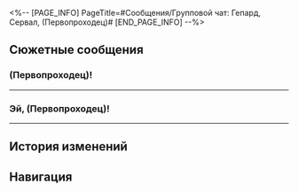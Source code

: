 <%-- [PAGE_INFO]
PageTitle=#Сообщения/Групповой чат: Гепард, Сервал, (Первопроходец)#
[END_PAGE_INFO] --%>
{{Сообщение Инфобокс
|id          = 67
|Изображение = НИП Групповой чат: Гепард, Сервал, (Первопроходец) Иконка.png
|Тип         = Группа
|Персонажи   = [[Гепард]]; [[Первопроходец]]; [[Сервал]]
|Фракция     = Ярило-VI
}}

==Сюжетные сообщения==
===(Первопроходец)!===
{{Сообщения
|условие_получения = 
|текст =
:'''Сервал:''' (Первопроходец)!
:'''Гепард:''' Ты тут?
:{Выбор} Да.
::'''(Первопроходец):''' Ага
::'''(Первопроходец):''' Чего?
:{Выбор} Нет.
::'''(Первопроходец):''' Пользователь, которому вы отправили сообщение, находится вне зоны действия секты.
::'''(Первопроходец):''' *сети
::'''Гепард:''' Зачем ты так...
:{Выбор} Что это за чат?
::'''(Первопроходец):''' Эм, а чат зачем создали?
::'''(Первопроходец):''' Что вам нужно?!
:'''Сервал:''' Ты наверняка догадываешься...
:'''Гепард:''' Нам нужна твоя помощь.
:{Выбор} Ок.
::'''(Первопроходец):''' Ладно, выкладывайте.
:{Выбор} Ну уж нет.
::'''(Первопроходец):''' Пользователь, которому вы отправили сообщение, в настоящее время недопустим.
::'''(Первопроходец):''' *недоступен
::'''(Первопроходец):''' ...
::'''Сервал:''' Ну хорош! Это важно.
:{Выбор} Помочь с чем?
::'''(Первопроходец):''' В чём дело?
:'''Гепард:''' Можешь прийти в подсобку Краеведческого музея? Поговорим там.
:{Выбор} Ладно, скоро буду.
::'''(Первопроходец):''' Ладно, скоро буду.
::'''Сервал:''' Отлично! Ждём тебя.
:{Выбор} А сразу нельзя сказать?
::'''(Первопроходец):''' Зачем такая секретность...
::'''(Первопроходец):''' Могли бы и в сообщениях объяснить!
::'''Сервал:''' Хе-хе-хе, это называется «создавать интригу».
::'''Гепард:''' ...Ждём тебя.
;{Принятая миссия: Дальше, чем Снежные поля}
}}
----

===Эй, (Первопроходец)!===
{{Сообщения
|условие_получения = 
|текст =
:'''Сервал:''' Эй, (Первопроходец)!
:'''Гепард:''' Есть там новости?
:{Выбор} Мы всё.
:'''(Первопроходец):''' Вопрос в целом решён.
:'''(Первопроходец):''' Вы в мастерской? Там поговорим.
:'''(Первопроходец):''' В сообщениях не объяснить.
:'''Сервал:''' Ага, ха-ха, повезло тебе~
:'''Гепард:''' Будем ждать в мастерской.
}}
----

==История изменений==
{{История изменений|3.5}}

==Навигация==
{{Сообщения Навбокс}}